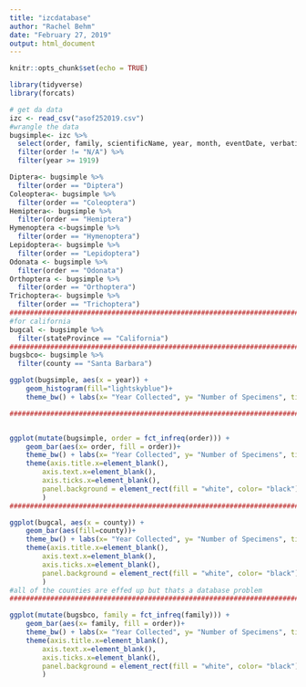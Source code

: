 ```yaml
---
title: "izcdatabase"
author: "Rachel Behm"
date: "February 27, 2019"
output: html_document
---
```


```r
knitr::opts_chunk$set(echo = TRUE)
```

```r
library(tidyverse)
library(forcats)
```

```r
# get da data
izc <- read_csv("asof252019.csv") 
#wrangle the data
bugsimple<- izc %>% 
  select(order, family, scientificName, year, month, eventDate, verbatimEventDate, samplingProtocol, habitat, country, stateProvince, county, municipality, decimalLatitude, decimalLongitude, recordedBy) %>%
  filter(order != "N/A") %>%
  filter(year >= 1919)
```

```r

Diptera<- bugsimple %>%
  filter(order == "Diptera")
Coleoptera<- bugsimple %>%
  filter(order == "Coleoptera")
Hemiptera<- bugsimple %>%
  filter(order == "Hemiptera")
Hymenoptera <-bugsimple %>%
  filter(order == "Hymenoptera")
Lepidoptera<- bugsimple %>%
  filter(order == "Lepidoptera")
Odonata <- bugsimple %>%
  filter(order == "Odonata")
Orthoptera <- bugsimple %>%
  filter(order == "Orthoptera")
Trichoptera<- bugsimple %>%
  filter(order == "Trichoptera")
#########################################################################################
#for california
bugcal <- bugsimple %>%
  filter(stateProvince == "California")
#########################################################################################
bugsbco<- bugsimple %>%
  filter(county == "Santa Barbara")
```

```r
ggplot(bugsimple, aes(x = year)) +
    geom_histogram(fill="lightskyblue")+
    theme_bw() + labs(x= "Year Collected", y= "Number of Specimens", title= "Specimen Collection Events in the Last 100 Years (1919-2019)") 

#########################################################################################


ggplot(mutate(bugsimple, order = fct_infreq(order))) +
    geom_bar(aes(x= order, fill = order))+
    theme_bw() + labs(x= "Year Collected", y= "Number of Specimens", title= "Specimen Collection Events in the Last 100 Years (1919-2019)") +
    theme(axis.title.x=element_blank(),
        axis.text.x=element_blank(),
        axis.ticks.x=element_blank(),
        panel.background = element_rect(fill = "white", color= "black")
        )
#########################################################################################

ggplot(bugcal, aes(x = county)) +
    geom_bar(aes(fill=county))+
    theme_bw() + labs(x= "Year Collected", y= "Number of Specimens", title= "Specimen Collection Events in the Last 100 Years (1919-2019)") +
    theme(axis.title.x=element_blank(),
        axis.text.x=element_blank(),
        axis.ticks.x=element_blank(),
        panel.background = element_rect(fill = "white", color= "black")
        )
#all of the counties are effed up but thats a database problem
##########################################################################################

ggplot(mutate(bugsbco, family = fct_infreq(family))) +
    geom_bar(aes(x= family, fill = order))+
    theme_bw() + labs(x= "Year Collected", y= "Number of Specimens", title= "Specimen Collection Events in the Last 100 Years (1919-2019)") +
    theme(axis.title.x=element_blank(),
        axis.text.x=element_blank(),
        axis.ticks.x=element_blank(),
        panel.background = element_rect(fill = "white", color= "black")
        )

```

